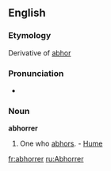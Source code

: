 ==English==
===Etymology===
Derivative of [[abhor]]

===Pronunciation===
*{{audio|en-us-abhorrer.ogg|Audio (US)}}

===Noun===
'''abhorrer'''
#One who [[abhor]]s. - [[Hume]]
[[fr:abhorrer]]
[[ru:Abhorrer]]
